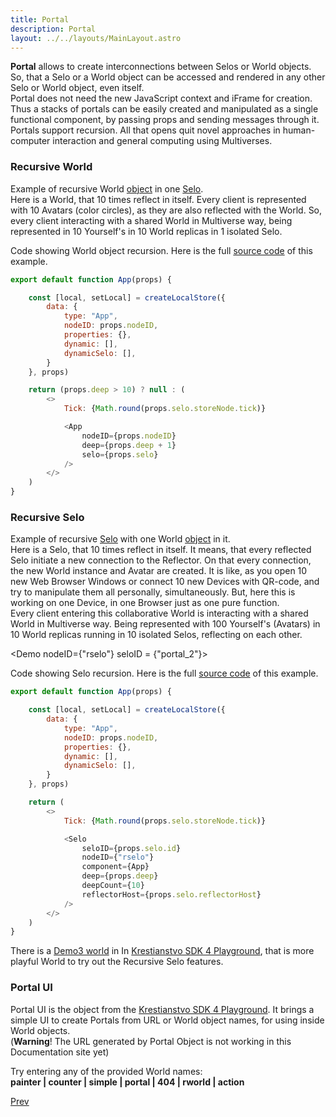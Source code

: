 ```yaml
---
title: Portal
description: Portal
layout: ../../layouts/MainLayout.astro
---
```


**Portal** allows to create interconnections between Selos or World objects. So, that a Selo or a World object can be accessed and rendered in any other Selo or World object, even itself.  
Portal does not need the new JavaScript context and iFrame for creation. Thus a stacks of portals can be easily created and manipulated as a single functional component, by passing props and sending messages through it.  
Portals support recursion. All that opens quit novel approaches in human-computer interaction and general computing using Multiverses.

### Recursive World
Example of recursive World [object](/en/object) in one [Selo](/en/selo).   
Here is a World, that 10 times reflect in itself. Every client is represented with 10 Avatars (color circles), as they are also reflected with the World. So, every client interacting with a shared World in Multiverse way, being represented in 10 Yourself's in 10 World replicas in 1 isolated Selo.

<div class="grid grid-cols-2">
<Demo nodeID={"rworld"} seloID = {"portal_1"}></Demo> 
<Demo nodeID={"rworld"} seloID = {"portal_1"}></Demo> 
</div>


Code showing World object recursion. Here is the full [source code](https://github.com/NikolaySuslov/krestianstvo-docs/tree/main/src/pages/en/Examples/Portal/RecursiveWorld.jsx) of this example.
```js
export default function App(props) {

    const [local, setLocal] = createLocalStore({
        data: {
            type: "App",
            nodeID: props.nodeID,
            properties: {},
            dynamic: [],
            dynamicSelo: [],
        }
    }, props)

    return (props.deep > 10) ? null : (
        <>
            Tick: {Math.round(props.selo.storeNode.tick)}

            <App
                nodeID={props.nodeID}
                deep={props.deep + 1}
                selo={props.selo}
            />
        </>
    )
}
```

### Recursive Selo

Example of recursive [Selo](/en/selo) with one World [object](/en/object) in it.  
Here is a Selo, that 10 times reflect in itself. It means, that every reflected Selo initiate a new connection to the Reflector. On that every connection, the new World instance and Avatar are created. It is like, as you open 10 new Web Browser Windows or connect 10 new Devices with QR-code, and try to manipulate them all personally, simultaneously. But, here this is working on one Device, in one Browser just as one pure function.   
Every client entering this collaborative World is interacting with a shared World in Multiverse way. Being represented with 100 Yourself's (Avatars) in 10 World replicas running in 10 isolated Selos, reflecting on each other.


<Demo nodeID={"rselo"} seloID = {"portal_2"}></Demo>

Code showing Selo recursion. Here is the full [source code](https://github.com/NikolaySuslov/krestianstvo-docs/tree/main/src/pages/en/Examples/Portal/RecursiveSelo.jsx) of this example.
```js
export default function App(props) {

    const [local, setLocal] = createLocalStore({
        data: {
            type: "App",
            nodeID: props.nodeID,
            properties: {},
            dynamic: [],
            dynamicSelo: [],
        }
    }, props)

    return (
        <>
            Tick: {Math.round(props.selo.storeNode.tick)}

            <Selo
                seloID={props.selo.id}
                nodeID={"rselo"}
                component={App}
                deep={props.deep}
                deepCount={10}
                reflectorHost={props.selo.reflectorHost}
            />
        </>
    )
}
```
There is a [Demo3 world](https://play.krestianstvo.org/demo3) in In [Krestianstvo SDK 4 Playground](https://play.krestianstvo.org), that is more playful World  to try out the Recursive Selo features.

### Portal UI

Portal UI is the object from the [Krestianstvo SDK 4 Playground](https://play.krestianstvo.org). It brings a simple UI to create Portals from URL or World object names, for using inside World objects.     
(**Warning**! The URL generated by Portal Object is not working in this Documentation site yet)

Try entering any of the provided World names:     
**painter | counter | simple | portal | 404 | rworld | action**

<div class="grid grid-cols-1 justify-items-center">
<div class="raw-span-1 box"><Demo nodeID="portal" seloID="portal_0" /> </div>
</div>




[Prev](/en/message)